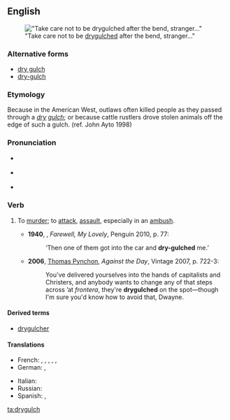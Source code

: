 {{was wotd|2010|September|9}}
==English==
[[File:DryForkDome.jpg|thumb|"Take care not to be [[drygulched]] after the bend, stranger..."]]

===Alternative forms===
* [[dry gulch]]
* [[dry-gulch]]

===Etymology===
Because in the American West, outlaws often killed people as they passed through a ''[[dry]] [[gulch]]''; or because cattle rustlers drove stolen animals off the edge of such a gulch.  (ref. John Ayto 1998)

===Pronunciation===
*{{a|UK}} {{IPA|/ˈdɹʌɪɡʌltʃ/}}
* {{a|US}} {{IPA|/ˈdɹaɪ.ɡʌltʃ/}}
* {{audio|en-us-drygulch.ogg|Audio (US)}}

===Verb===
{{en-verb|drygulch|es}}

# {{context|US|slang|lang=en}} To [[murder]]; to [[attack]], [[assault]], especially in an [[ambush]].
#*'''1940''', {{w|Raymond Chandler}}, ''Farewell, My Lovely'', Penguin 2010, p. 77:
#*:‘Then one of them got into the car and '''dry-gulched''' me.’
#* '''2006''', [[w:Thomas Pynchon|Thomas Pynchon]], ''Against the Day'', Vintage 2007, p. 722-3:
#*: You've delivered yourselves into the hands of capitalists and Christers, and anybody wants to change any of that steps across ’at ''frontera'', they're '''drygulched''' on the spot—though I'm sure you'd know how to avoid that, Dwayne.

====Derived terms====
* [[drygulcher]]

====Translations====
{{trans-top|slang: to murder, attack, assault, ambush}}
* French: {{t+|fr|sécher}}, {{t+|fr|descendre}}, {{t+|fr|zigouiller}}, {{t+|fr|estourbir}}, {{t+|fr|couiquer}}, {{t+|fr|flinguer}}
* German: {{t+|de|abmurksen}}, {{t+|de|überfallen}}
{{trans-mid}}
* Italian: {{t|it|far fuori}}
* Russian: {{t+|ru|нападать}}
* Spanish: {{t|es|apiolar}}, {{t+|es|cargarse}}
{{trans-bottom}}

[[ta:drygulch]]